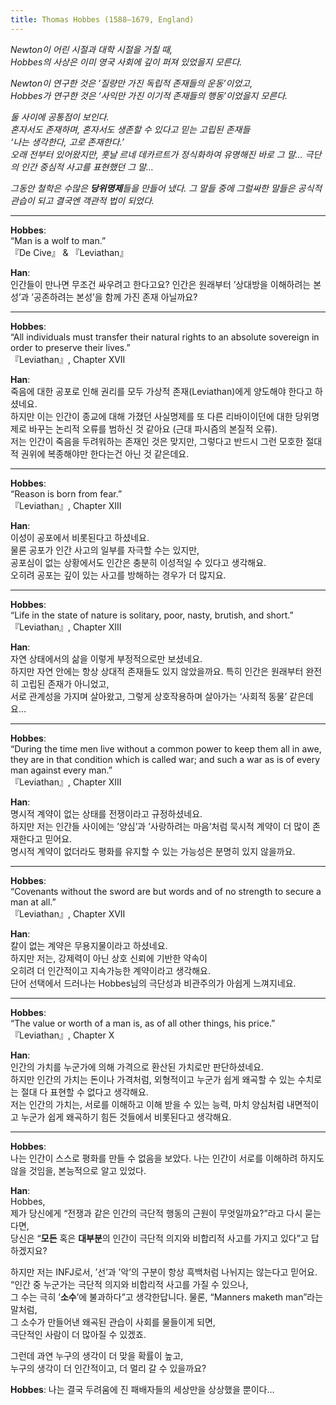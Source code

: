 ```yaml
---
title: Thomas Hobbes (1588–1679, England)
---
```


*Newton이 어린 시절과 대학 시절을 거칠 때,*  
*Hobbes의 사상은 이미 영국 사회에 깊이 퍼져 있었을지 모른다.*

*Newton이 연구한 것은 '질량만 가진 독립적 존재들의 운동'이었고,*  
*Hobbes가 연구한 것은 '사익만 가진 이기적 존재들의 행동'이었을지 모른다.*

*둘 사이에 공통점이 보인다.*  
*혼자서도 존재하며, 혼자서도 생존할 수 있다고 믿는 고립된 존재들*  
*'나는 생각한다, 고로 존재한다.'*  
*오래 전부터 있어왔지만, 훗날 르네 데카르트가 정식화하여 유명해진 바로 그 말...
극단의 인간 중심적 사고를 표현했던 그 말...*

*그동안 철학은 수많은 **당위명제**들을 만들어 냈다.
그 말들 중에 그럴싸한 말들은 공식적 관습이 되고 
결국엔 객관적 법이 되었다.*

---

**Hobbes**:  
"Man is a wolf to man."  
『De Cive』 & 『Leviathan』

**Han**:  
인간들이 만나면 무조건 싸우려고 한다고요? 인간은 원래부터 '상대방을 이해하려는 본성'과 '공존하려는 본성'을 함께 가진 존재 아닐까요?

---

**Hobbes**:  
"All individuals must transfer their natural rights to an absolute sovereign in order to preserve their lives."  
『Leviathan』, Chapter XVII

**Han**:  
죽음에 대한 공포로 인해 권리를 모두 가상적 존재(Leviathan)에게 양도해야 한다고 하셨네요.  
하지만 이는 인간이 종교에 대해 가졌던 사실명제를 또 다른 리바이이던에 대한 당위명제로 바꾸는 논리적 오류를 범하신 것 같아요 (근대 파시즘의 본질적 오류).  
저는 인간이 죽음을 두려워하는 존재인 것은 맞지만, 그렇다고 반드시 그런 모호한 절대적 권위에 복종해야만 한다는건 아닌 것 같은데요.

---

**Hobbes**:  
"Reason is born from fear."  
『Leviathan』, Chapter XIII

**Han**:  
이성이 공포에서 비롯된다고 하셨네요.  
물론 공포가 인간 사고의 일부를 자극할 수는 있지만,  
공포심이 없는 상황에서도 인간은 충분히 이성적일 수 있다고 생각해요.  
오히려 공포는 깊이 있는 사고를 방해하는 경우가 더 많지요.

---

**Hobbes**:  
"Life in the state of nature is solitary, poor, nasty, brutish, and short."  
『Leviathan』, Chapter XIII

**Han**:  
자연 상태에서의 삶을 이렇게 부정적으로만 보셨네요.  
하지만 자연 안에는 항상 상대적 존재들도 있지 않았을까요.
특히 인간은 원래부터 완전히 고립된 존재가 아니었고,  
서로 관계성을 가지며 살아왔고, 
그렇게 상호작용하며 살아가는 '사회적 동물' 같은데요...

---

**Hobbes**:  
"During the time men live without a common power to keep them all in awe, they are in that condition which is called war; and such a war as is of every man against every man."  
『Leviathan』, Chapter XIII

**Han**:  
명시적 계약이 없는 상태를 전쟁이라고 규정하셨네요.  
하지만 저는 인간들 사이에는 '양심'과 '사랑하려는 마음'처럼 묵시적 계약이 더 많이 존재한다고 믿어요.  
명시적 계약이 없더라도 평화를 유지할 수 있는 가능성은 분명히 있지 않을까요.

---

**Hobbes**:  
"Covenants without the sword are but words and of no strength to secure a man at all."  
『Leviathan』, Chapter XVII

**Han**:  
칼이 없는 계약은 무용지물이라고 하셨네요.  
하지만 저는, 강제력이 아닌 상호 신뢰에 기반한 약속이  
오히려 더 인간적이고 지속가능한 계약이라고 생각해요.  
단어 선택에서 드러나는 Hobbes님의 극단성과 비관주의가 아쉽게 느껴지네요.

---

**Hobbes**:  
"The value or worth of a man is, as of all other things, his price."  
『Leviathan』, Chapter X

**Han**:  
인간의 가치를 누군가에 의해 가격으로 환산된 가치로만 판단하셨네요.   
하지만 인간의 가치는 돈이나 가격처럼, 
외형적이고 누군가 쉽게 왜곡할 수 있는 수치로는 절대 다 표현할 수 없다고 생각해요.  
저는 인간의 가치는, 서로를 이해하고 이해 받을 수 있는 능력, 마치 양심처럼
내면적이고 누군가 쉽게 왜곡하기 힘든 것들에서 비롯된다고 생각해요.

---

**Hobbes**:  
나는 인간이 스스로 평화를 만들 수 없음을 보았다. 
나는 인간이 서로를 이해하려 하지도 않을 것임을, 본능적으로 알고 있었다.

**Han**:  
Hobbes,  
제가 당신에게 "전쟁과 같은 인간의 극단적 행동의 근원이 무엇일까요?"라고 다시 묻는다면,  
당신은 "**모든** 혹은 **대부분**의 인간이 극단적 의지와 비합리적 사고를 가지고 있다"고 답하겠지요?

하지만 저는 INFJ로서, '선'과 '악'의 구분이 항상 흑백처럼 나뉘지는 않는다고 믿어요.  
"인간 중 누군가는 극단적 의지와 비합리적 사고를 가질 수 있으나,  
그 수는 극히 '**소수**'에 불과하다"고 생각한답니다.
물론, "Manners maketh man"라는 말처럼,  
그 소수가 만들어낸 왜곡된 관습이 사회를 물들이게 되면,  
극단적인 사람이 더 많아질 수 있겠죠.

그런데 과연 누구의 생각이 더 맞을 확률이 높고,  
누구의 생각이 더 인간적이고, 더 멀리 갈 수 있을까요?

**Hobbes**: 
나는 결국 두려움에 진 패배자들의 세상만을 상상했을 뿐이다...

